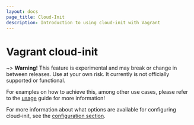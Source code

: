 ```yaml
---
layout: docs
page_title: Cloud-Init
description: Introduction to using cloud-init with Vagrant
---
```


# Vagrant cloud-init

~> **Warning!** This feature is experimental and may break or
change in between releases. Use at your own risk. It currently is not officially
supported or functional.

For examples on how to achieve this, among other use cases, please refer to the [usage](/docs/cloud-init/usage)
guide for more information!

For more information about what options are available for configuring cloud-init, see the
[configuration section](/docs/cloud-init/configuration).
